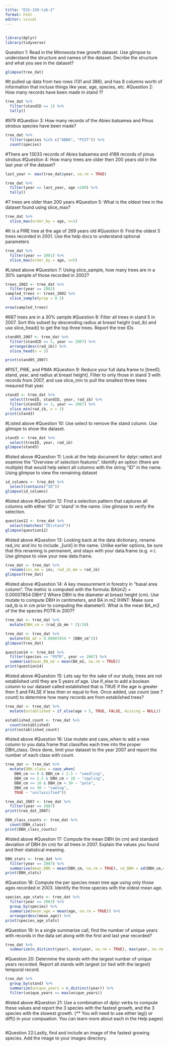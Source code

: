 ```yaml
---
title: "ESS-330-lab-2"
format: html
editor: visual
---
```


##

```r
library(dplyr)
library(tidyverse)
```
Question 1: Read in the Minnesota tree growth dataset. Use glimpse to understand the structure and names of the dataset. Decribe the structure and what you see in the dataset?
```r
glimpse(tree_dat)
```
#It pulled up data from two rows (131 and 386), and has 8 columns worth of information that incluse things like year, age, species, etc. 
#Question 2: How many records have been made in stand 1?
```r
tree_dat %>%
  filter(standID == 1) %>%
  tally()
```
#979
#Question 3: How many records of the Abies balsamea and Pinus strobus species have been made?
```r
tree_dat %>%
  filter(species %in% c("ABBA", "PIST")) %>%
  count(species)
```
#There are 13033 records of Abies balsamea and 4188 records of pinus strobus
#Question 4: How many trees are older then 200 years old in the last year of the dataset?
```r
last_year <- max(tree_dat$year, na.rm = TRUE)

tree_dat %>%
  filter(year == last_year, age >200) %>%
  tally()
```
#7 trees are older than 200 years
#Question 5: What is the oldest tree in the dataset found using slice_max?
```r
tree_dat %>%
  slice_max(order_by = age, n=1)
```
#It is a PIRE tree at the age of 269 years old
#Question 6: Find the oldest 5 trees recorded in 2001. Use the help docs to understand optional parameters
```r
tree_dat %>%
  filter(year == 2001) %>%
  slice_max(order_by = age, n=5)
```
#Listed above
#Question 7: Using slice_sample, how many trees are in a 30% sample of those recorded in 2002?
```r
trees_2002 <- tree_dat %>%
  filter(year == 2002) 
sampled_trees <- trees_2002 %>%
  slice_sample(prop = 0.3)

nrow(sampled_trees)
```
#687 trees are in a 30% sample
#Question 8: Filter all trees in stand 5 in 2007. Sort this subset by descending radius at breast height (rad_ib) and use slice_head() to get the top three trees. Report the tree IDs
```r
stand05_2007 <- tree_dat %>%
  filter(standID == 5, year == 2007) %>%
  arrange(desc(rad_ib)) %>%
  slice_head(n = 3)

print(stand05_2007)
```
#PIST, PIRE, and PIMA
#Question 9: Reduce your full data.frame to [treeID, stand, year, and radius at breast height]. Filter to only those in stand 3 with records from 2007, and use slice_min to pull the smallest three trees meaured that year.
```r
stand3 <- tree_dat %>%
  select(treeID, standID, year, rad_ib) %>%
  filter(standID == 3, year == 2007) %>%
  slice_min(rad_ib, n = 3)
print(stand3)
```
#Listed above
#Question 10: Use select to remove the stand column. Use glimspe to show the dataset.
```r
stand3 <- tree_dat %>%
  select(treeID, year, rad_ib)
glimpse(stand3)
```
#listed above
#Question 11: Look at the help document for dplyr::select and examine the “Overview of selection features”. Identify an option (there are multiple) that would help select all columns with the string “ID” in the name. Using glimpse to view the remaining dataset
```r
id_columns <- tree_dat %>%
  select(contains("ID"))
glimpse(id_columns)
```
#listed above
#Question 12: Find a selection pattern that captures all columns with either ‘ID’ or ‘stand’ in the name. Use glimpse to verify the selection.
```r
question12 <- tree_dat %>%
  select(matches("ID|stand"))
glimpse(question12)
```
#listed above
#Question 13: Looking back at the data dictionary, rename rad_inc and inc to include _[unit] in the name. Unlike earlier options, be sure that this renaming is permanent, and stays with your data.frame (e.g. <-). Use glimpse to view your new data.frame.
```r
tree_dat <- tree_dat %>%
  rename(inc_mm = inc, rad_ib_mm = rad_ib)
glimpse(tree_dat)
```
#listed above
#Question 14: A key measurement in forestry in “basal area column”. The metric is computed with the formula: BA(m2) = 0.00007854⋅DBH^2 Where DBH is the diameter at breast height (cm). Use mutate to compute DBH in centimeters, and BA in m2 (HINT: Make sure rad_ib is in cm prior to computing the diameter!). What is the mean BA_m2 of the the species POTR in 2007?
```r
tree_dat <- tree_dat %>%
  mutate(DBH_cm = (rad_ib_mm * 2)/10)

tree_dat <- tree_dat %>%
  mutate(BA_m2 = 0.00007854 * (DBH_cm^2))
glimpse(tree_dat)
```
```r
question14 <- tree_dat %>%
  filter(species == "POTR", year == 2007) %>%
  summarise(mean_BA_m2 = mean(BA_m2, na.rm = TRUE))
print(question14)
```
#listed above
#Question 15: Lets say for the sake of our study, trees are not established until they are 5 years of age. Use if_else to add a boolean column to our dataset called established that is TRUE if the age is greater then 5 and FALSE if less then or equal to five. Once added, use count (see ?count) to determine how many records are from estabilshed trees?
```r
tree_dat <- tree_dat %>%
  mutate(established = if_else(age > 5, TRUE, FALSE, missing = NULL))

established_count <- tree_dat %>%
  count(established)
print(established_count)
```
#listed above
#Question 16: Use mutate and case_when to add a new column to you data.frame that classifies each tree into the proper DBH_class. Once done, limit your dataset to the year 2007 and report the number of each class with count.
```r
tree_dat <- tree_dat %>%
  mutate(DBH_class = case_when(
    DBH_cm >= 0 & DBH_cm < 2.5 ~ "seedling", 
    DBH_cm >= 2.5 & DBH_cm < 10 ~ "sapling", 
    DBH_cm >= 10 & DBH_cm < 30 ~ "pole", 
    DBH_cm >= 30 ~ "sawlog", 
    TRUE ~ "unclassified"))

tree_dat_2007 <- tree_dat %>%
  filter(year == 2007)
print(tree_dat_2007)
```
```r
DBH_class_counts <- tree_dat %>%
  count(DBH_class)
print(DBH_class_counts)
```
#listed above
#Question 17: Compute the mean DBH (in cm) and standard deviation of DBH (in cm) for all trees in 2007. Explain the values you found and their statistical meaning.
```r
DBH_stats <- tree_dat %>%
  filter(year == 2007) %>%
  summarise(mean_DBH = mean(DBH_cm, na.rm = TRUE), sd_DBH = sd(DBH_cm,na.rm = TRUE))
print(DBH_stats)
```

#Question 18: Compute the per species mean tree age using only those ages recorded in 2003. Identify the three species with the oldest mean age.
```r
species_age_stats <- tree_dat %>%
  filter(year == 2003) %>%
  group_by(species) %>%
  summarise(mean_age = mean(age, na.rm = TRUE)) %>%
  arrange(desc(mean_age)) %>%
print(species_age_stats)
```

#Question 19: In a single summarize call, find the number of unique years with records in the data set along with the first and last year recorded?
```r
tree_dat %>%
  summarize(n_distinct(year), min(year, na.rm = TRUE), max(year, na.rm = TRUE))

```

#Question 20: Determine the stands with the largest number of unique years recorded. Report all stands with largest (or tied with the largest) temporal record.
```r
tree_dat %>%
  group_by(stand) %>%
  summarize(unique_years = n_distinct(year)) %>%
  filter(unique_years == max(unique_years))
```
#listed above
#Question 21: Use a combination of dplyr verbs to compute these values and report the 3 species with the fastest growth, and the 3 species with the slowest growth. (** You will need to use either lag() or diff() in your compuation. You can learn more about each in the Help pages)
```r

```

#Question 22:Lastly, find and include an image of the fastest growing species. Add the image to your images directory.





